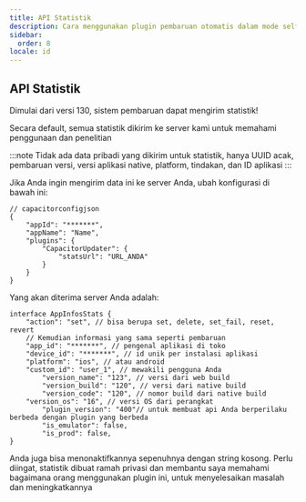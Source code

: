 ```yaml
---
title: API Statistik
description: Cara menggunakan plugin pembaruan otomatis dalam mode self-hosted
sidebar:
  order: 8
locale: id
---
```



## API Statistik

Dimulai dari versi 130, sistem pembaruan dapat mengirim statistik!

Secara default, semua statistik dikirim ke server kami untuk memahami penggunaan dan penelitian

:::note
Tidak ada data pribadi yang dikirim untuk statistik, hanya UUID acak, pembaruan versi, versi aplikasi native, platform, tindakan, dan ID aplikasi
:::

Jika Anda ingin mengirim data ini ke server Anda, ubah konfigurasi di bawah ini:

```tsx
// capacitorconfigjson
{
	"appId": "*******",
	"appName": "Name",
	"plugins": {
		"CapacitorUpdater": {
			"statsUrl": "URL_ANDA"
		}
	}
}
```

Yang akan diterima server Anda adalah:

```tsx
interface AppInfosStats {
	"action": "set", // bisa berupa set, delete, set_fail, reset, revert
	// Kemudian informasi yang sama seperti pembaruan
	"app_id": "*******", // pengenal aplikasi di toko
	"device_id": "*******", // id unik per instalasi aplikasi
	"platform": "ios", // atau android
	"custom_id": "user_1", // mewakili pengguna Anda
        "version_name": "123", // versi dari web build
        "version_build": "120", // versi dari native build
        "version_code": "120", // nomor build dari native build
	"version_os": "16", // versi OS dari perangkat
        "plugin_version": "400"// untuk membuat api Anda berperilaku berbeda dengan plugin yang berbeda
        "is_emulator": false,
    	"is_prod": false,
}
```

Anda juga bisa menonaktifkannya sepenuhnya dengan string kosong. Perlu diingat, statistik dibuat ramah privasi dan membantu saya memahami bagaimana orang menggunakan plugin ini, untuk menyelesaikan masalah dan meningkatkannya

<LinkCard
	title="Menangani Pembaruan"
	href="/docs/plugin/self-hosted/handling-updates/"
/>
